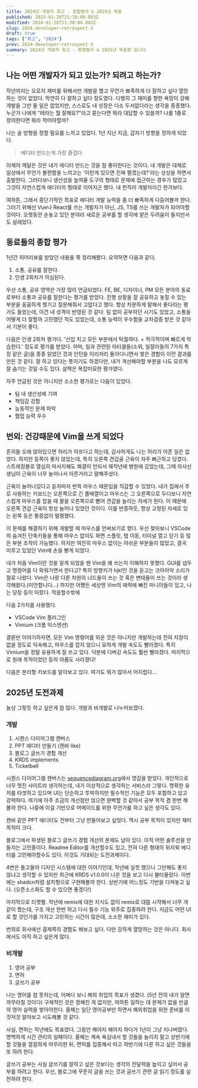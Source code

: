 ```yaml
---
title: 2024년 개발자 회고 - 종합평가 & 2025년 목표
published: 2025-01-26T21:38:00.083Z
modified: 2024-01-26T21:38:00.083Z
slug: 2024-developer-retrospect-3
draft: true
tags: ["회고", "2024"]
prev: 2024-developer-retrospect-3
summary: 2024년 개발자 회고 - 종합평가 & 2025년 목표편 입니다
---
```


## 나는 어떤 개발자가 되고 있는가? 되려고 하는가?

작년까지는 오로지 재미를 위해서만 개발을 했고 무언가 뾰족하게 더 잘하고 싶다 열망하는 것이 없었다. 막연히 다 잘하고 싶다 정도였다. 다행히 그 재미를 향한 욕망이 강해 개발을 그만 둘 일은 없었지만, 스스로도 내 성장은 다소 두서없다라는 생각을 종종했다. 누군가 나에게 "테라는 뭘 잘해요?"라고 묻는다면 뭐라 대답할 수 있을까? 나를 1줄로 정의한다면 뭐라 적어야할까?

나는 슬 방향을 정할 필요를 느끼고 있었다. 1년 지난 지금, 갑자기 방향을 정하게 되었다.

> 에디터 만드는게 가장 즐겁다

이제야 깨달은 것은 내가 에디터 만드는 것을 참 좋아한다는 것이다. 내 개발은 대체로 일상에서 무언가 불편함을 느끼고는 '이런게 있으면 진짜 쩔겠는데?'라는 상상을 하면서 출발한다. 그러다보니 생산성을 높여줄 도구의 형태로 문제에 접근하는 경우가 많았고 그것이 자연스럽게 에디터의 형태로 이어지곤 했다. 내 천직이 개발자이긴 한가보다.

여하튼, 그래서 중단기적인 목표로 에디터 개발 능력을 좀 더 뾰족하게 다듬어볼까 한다. 그러기 위해선 Vue나 React를 쓰는 개발자가 아닌, JS, TS를 쓰는 개발자가 되어야할 것이다. 오랫동안 손놓고 있던 분야라 새로운 공부를 할 생각에 얕은 두려움이 들지만서도 설레었다.

## 동료들의 종합 평가

1년간 피어리뷰를 받았던 내용을 쭉 정리해봤다. 요약하면 다음과 같다.

1. 소통, 공유를 잘한다.
2. 인생 2회차가 의심된다.

우선 소통, 공유 영역은 가장 많이 언급되었다. FE, BE, 디자이너, PM 모든 분야의 동료로부터 소통과 공유를 잘한다는 평가를 받았다. 진행 상황을 잘 공유하고 놓칠 수 있는 부분을 꼼꼼하게 챙기고 질문해줘서 고맙다고 했다. 항상 차분하게 말해서 좋다라는 평가도 들었는데, 이건 내 성격이 반영된 것 같다. 팀 없이 공부하던 시기도 있었고, 소통을 어떻게 더 잘할까 고민했던 적도 있었는데, 소통 능력이 우수함을 교차검증 받은 것 같아서 기분이 좋다.

다음은 인생 2회차 평가다. '신입 치고 모든 부분에서 탁월하다. + 적극적이며 빠르게 학습한다.' 정도로 평가를 받았다. 아마, 일과 관련된 아티클들(소위, 일잘러들의 7가지 특징 같은 글)을 종종 읽었던 것과 인턴을 이리저리 돌아다니면서 쌓은 경험이 이런 결과를 만든 것 같다. 잘 하고 있다는 뜻이기도 하겠다만, 내가 개선해야할 부분을 나도 모르게 잘 숨기는 것일 수도 있다. 살짝은 복잡미묘한 평가였다.

자주 언급된 것은 아니지만 소소한 평가로는 다음이 있었다.

- 팀 내 생산성에 기여
- 책임감 강함
- 능동적인 문제 파악
- 협업 능력 우수

## 번외: 건강때문에 Vim을 쓰게 되었다

흔히들 오래 앉아있으면 허리가 아프다고 하는데, 감사하게도 나는 허리가 아픈 일은 없었다. 하지만 등쪽이 좋지 않았는데, 특히 오른쪽 견갑골 근육이 자주 뻐근하고 당겼다. 스트레칭볼로 열심히 마사지해도 해결이 안되서 재작년에 병원에 갔었는데, 그때 의사선생님이 근육이 너무 늘어나서 아픈거라고 말해주셨다.

근육이 늘어나있다고 듣자마자 번뜩 마우스 때문임을 직감할 수 있었다. 내가 집에서 주로 사용하는 키보드는 오른쪽으로 긴 풀배열이고 마우스는 그 오른쪽으로 두다보니 자연스럽게 마우스를 잡을 때 팔을 오른쪽으로 뻗어 견갑을 늘리는 자세가 된다. 이 때문에 오른쪽 견갑 근육이 항상 늘어나 있었던 것이다. 이를 반증하듯, 항상 고정된 자세로 있는 왼쪽 등은 통증없이 멀쩡했다.

이 문제를 해결하기 위해 개발할 때 마우스를 안써보기로 했다. 우선 찾아보니 VSCode의 숨겨진 단축키들을 통해 마우스 없이도 화면 스플릿, 탭 이동, 터미널 열고 닫기 등 많은 부분 조작이 가능했다. 하지만 여전히 마우스 없이는 아쉬운 부분들이 많았고, 결국 미루고 있었던 Vim에 손을 뻗게 되었다.

내가 처음 Vim이란 것을 알게 되었을 땐 Vim을 왜 쓰는지 이해하지 못했다. GUI를 냅두고 명령어를 다 외워가면서 한다고? 특히 방향키가 hjkl인 것을 듣고는 크아아악 소리가 절로 나왔다. Vim은 나랑 다른 차원의 너드들이 쓰는 것 혹은 변태들이 쓰는 것이라 생각해왔다.(미안합니다...) 하지만 어쨌든 세상엔 Vim의 매력에 빠진 마니아들이 있고, 나는 당장 등이 아팠다. 적응할수밖에

다음 2가지를 사용했다.

- VSCode Vim 플러그인
- Vimium (크롬 익스텐션)

결론만 이야기하자면, 모든 Vim 명령어를 외운 것은 아니지만 개발하는데 전혀 지장이 없을 정도로 익숙해고, 마우스를 잡지 않으니 묘하게 개발 속도도 빨라졌다. 특히 Vimium을 정말 유용하게 잘 쓰고 있다. 덕분에 디버깅 속도도 훨씬 빨라졌다. 마지막으로 원래 목적이었던 등의 아픔도 사라졌다!

다음은 분리형 키보드를 알아보고 있다. 여기도 뭐가 많아서 어지럽다...

## 2025년 도전과제

늘상 그렇듯 하고 싶은게 참 많다. 개발과 비개발로 나누어보겠다.

### 개발

1. 시퀀스 다이어그램 캔버스
2. PPT 에디터 만들기 (캔바 like)
3. 블로그 글쓰기 경험 개선
4. KRDS implements
5. Ticketbell

시퀀스 다이어그램 캔버스는 [sequencediagram.org](https://sequencediagram.org/)에서 영감을 받았다. 개인적으로 너무 멋진 사이트라 생각하는데, 내가 이상적으로 생각하는 서비스라 그렇다. 명확한 유저를 타겟하고 있으며 UI는 단순하고 투박하지만 필수적인 기능은 모두 포함하고 있고 강력하다. 여기에 아주 조금의 개선점만 얹으면 완벽할 것 같아서 공부 목적 겸 한번 해볼까 한다. 나중에 이걸 기반으로 머메이드를 위한 무언가를 하고 싶은 생각도 있다.

캔바 같은 PPT 에디터도 전부터 그냥 만들어보고 싶었다. 역시 공부 목적이 있지만 재미 목적이 크다.

블로그에서 파생된 블로그 글쓰기 경험 개선의 문제도 남아 있다. 아직 어떤 솔루션을 만들지는 고민중이다. Readme Editor를 개선할수도 있고, 전혀 다른 형태의 위지윅 에디터를 고민해야할수도 있다. 이것도 기대되는 도전과제이다.

4번은 돌고돌아 디자인 시스템에 대한 이야기인데, 작년에 실컷 했으니 그만해도 좋지 않냐고 생각할 수 있지만 최근에 KRDS v1.0.0이 나온 것을 보고 다시 불타올랐다. 이번에는 shadcn처럼 설치형으로 구현해볼까 한다. 상반기에 어느정도 기반을 다져놓고 싶다. (오픈소스화도 할 수 있으면 좋겠다!)

마지막으로 티켓벨. 작년에 remix에 대한 지식도 없이 remix로 대뜸 시작해서 너무 개같이 짰는데, 구조 개선 한번 하고 다시 필수 기능 위주로 집중하려 한다. 지금도 어떤 UI로 할 것인가를 가지고 고민하는 시간이 많은데, 소소한 재미가 있다.

번외로 회사에선 결제쪽의 경험도 해보고 싶다. 다만 강하게 열망하는 것은 아니다. 회사에서도 아직 하고 싶은게 많다.

### 비개발

1. 영어 공부
2. 면허
3. 글쓰기 공부

나는 영어를 참 못하는데, 어쩌다 보니 해외 취업의 목표가 생겼다. (5년 전의 내가 알면 까무라칠 것이다) 구체적인 것은 정해진 게 없지만, 여하튼 일하는 데 문제가 없을 만큼의 영어 실력을 쌓아야한다. 올해는 일단 영어공부만 하면서 해외취업을 위한 준비를 이것저것 알아보고 시도해볼 것 같다.

사실, 면허는 작년에도 목표였다. 그동안 해야지 해야지 하다가 1년이 그냥 지나버렸다. 명백하게 시간 관리의 실패이다. 올해는 계속 욕심내서 할 것들을 늘리지 말고 상반기에 할 것들을 깔끔하게 마무리한 뒤, 면허를 집중해서 따고 하반기에 다른 하고 싶은 것들을 또 하려 한다.

글쓰기 공부는 사실 글쓰기를 잘하고 싶은 것보다는 생각의 전달력을 높이고 싶어서 공부를 하려고 한다. 우선, 블로그에 꾸준히 글을 쓰는 것과 글쓰기 관련 글 읽기 정도를 실천하려 한다.
